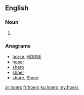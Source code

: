 ==English==

===Noun===
{{head|en|plural}}

# {{plural of|hoer|lang=en|nocat=1}}

===Anagrams===
* [[horse#English|horse]], [[HORSE#English|HORSE]]
* [[hoser#English|hoser]]
* [[shero#English|shero]]
* [[shoer#English|shoer]]
* [[shore#English|shore]], [[Shore#English|Shore]]

[[ar:hoers]]
[[fr:hoers]]
[[ku:hoers]]
[[my:hoers]]